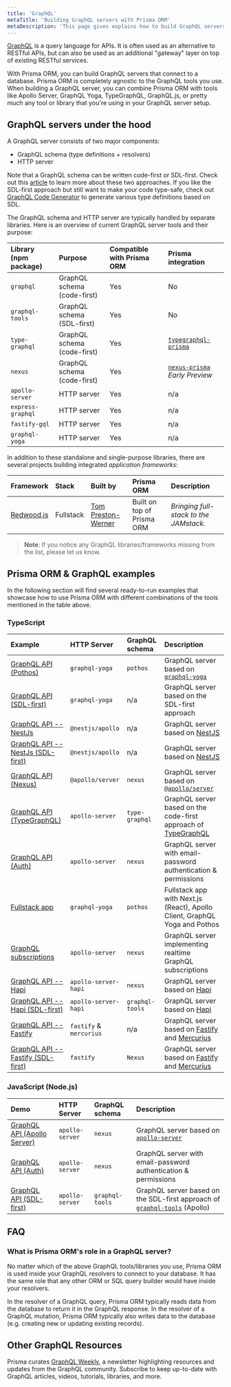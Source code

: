 ```yaml
---
title: 'GraphQL'
metaTitle: 'Building GraphQL servers with Prisma ORM'
metaDescription: 'This page gives explains how to build GraphQL servers with Prisma ORM. It shows how Prisma ORM fits into the GraphQL ecosystem and provides practical examples.'
---
```


<TopBlock>

[GraphQL](https://graphql.org/) is a query language for APIs. It is often used as an alternative to RESTful APIs, but can also be used as an additional "gateway" layer on top of existing RESTful services.

With Prisma ORM, you can build GraphQL servers that connect to a database. Prisma ORM is completely agnostic to the GraphQL tools you use. When building a GraphQL server, you can combine Prisma ORM with tools like Apollo Server, GraphQL Yoga, TypeGraphQL, GraphQL.js, or pretty much any tool or library that you're using in your GraphQL server setup.

</TopBlock>

## GraphQL servers under the hood

A GraphQL server consists of two major components:

- GraphQL schema (type definitions + resolvers)
- HTTP server

Note that a GraphQL schema can be written code-first or SDL-first. Check out this [article](https://www.prisma.io/blog/the-problems-of-schema-first-graphql-development-x1mn4cb0tyl3) to learn more about these two approaches. If you like the SDL-first approach but still want to make your code type-safe, check out [GraphQL Code Generator](https://graphql-code-generator.com/) to generate various type definitions based on SDL.

The GraphQL schema and HTTP server are typically handled by separate libraries. Here is an overview of current GraphQL server tools and their purpose:

| Library (npm package) | Purpose                     | Compatible with Prisma ORM | Prisma integration                                                             |
| :-------------------- | :-------------------------- | :--------------------- | :----------------------------------------------------------------------------- |
| `graphql`             | GraphQL schema (code-first) | Yes                    | No                                                                             |
| `graphql-tools`       | GraphQL schema (SDL-first)  | Yes                    | No                                                                             |
| `type-graphql`        | GraphQL schema (code-first) | Yes                    | [`typegraphql-prisma`](https://www.npmjs.com/package/typegraphql-prisma)       |
| `nexus`               | GraphQL schema (code-first) | Yes                    | [`nexus-prisma`](https://graphql-nexus.github.io/nexus-prisma) _Early Preview_ |
| `apollo-server`       | HTTP server                 | Yes                    | n/a                                                                            |
| `express-graphql`     | HTTP server                 | Yes                    | n/a                                                                            |
| `fastify-gql`         | HTTP server                 | Yes                    | n/a                                                                            |
| `graphql-yoga`        | HTTP server                 | Yes                    | n/a                                                                            |

In addition to these standalone and single-purpose libraries, there are several projects building integrated _application frameworks_:

| Framework                           | Stack     | Built by                                          | Prisma ORM             | Description                            |
| :---------------------------------- | :-------- | :------------------------------------------------ | :--------------------- | :------------------------------------- |
| [Redwood.js](https://redwoodjs.com) | Fullstack | [Tom Preston-Werner](https://github.com/mojombo/) | Built on top of Prisma ORM | _Bringing full-stack to the JAMstack._ |

> **Note**: If you notice any GraphQL libraries/frameworks missing from the list, please let us know.

## Prisma ORM & GraphQL examples

In the following section will find several ready-to-run examples that showcase how to use Prisma ORM with different combinations of the tools mentioned in the table above.

### TypeScript

| Example                                                                                                                          | HTTP Server             | GraphQL schema  | Description                                                                                    |
| :------------------------------------------------------------------------------------------------------------------------------- | :---------------------- | :-------------- | :--------------------------------------------------------------------------------------------- |
| [GraphQL API (Pothos)](https://github.com/prisma/prisma-examples/tree/latest/typescript/graphql)                                 | `graphql-yoga`          | `pothos`        | GraphQL server based on [`graphql-yoga`](https://the-guild.dev/graphql/yoga-server)            |
| [GraphQL API (SDL-first)](https://github.com/prisma/prisma-examples/tree/latest/typescript/graphql-sdl-first)                    | `graphql-yoga`          | n/a             | GraphQL server based on the SDL-first approach                                                 |
| [GraphQL API -- NestJs](https://github.com/prisma/prisma-examples/tree/latest/typescript/graphql-nestjs)                         | `@nestjs/apollo`        | n/a             | GraphQL server based on [NestJS](https://nestjs.com/)                                          |
| [GraphQL API -- NestJs (SDL-first)](https://github.com/prisma/prisma-examples/tree/latest/typescript/graphql-nestjs-sdl-first)   | `@nestjs/apollo`        | n/a             | GraphQL server based on [NestJS](https://nestjs.com/)                                          |
| [GraphQL API (Nexus)](https://github.com/prisma/prisma-examples/tree/latest/typescript/graphql-nexus)                            | `@apollo/server`        | `nexus`         | GraphQL server based on [`@apollo/server`](https://www.apollographql.com/docs/apollo-server)   |
| [GraphQL API (TypeGraphQL)](https://github.com/prisma/prisma-examples/tree/latest/typescript/graphql-typegraphql)                | `apollo-server`         | `type-graphql`  | GraphQL server based on the code-first approach of [TypeGraphQL](https://typegraphql.com/)     |
| [GraphQL API (Auth)](https://github.com/prisma/prisma-examples/tree/latest/typescript/graphql-auth)                              | `apollo-server`         | `nexus`         | GraphQL server with email-password authentication & permissions                                |
| [Fullstack app](https://github.com/prisma/prisma-examples/tree/latest/typescript/graphql-nextjs)                                 | `graphql-yoga`          | `pothos`        | Fullstack app with Next.js (React), Apollo Client, GraphQL Yoga and Pothos                     |
| [GraphQL subscriptions](https://github.com/prisma/prisma-examples/tree/latest/typescript/subscriptions-pubsub)                   | `apollo-server`         | `nexus`         | GraphQL server implementing realtime GraphQL subscriptions                                     |
| [GraphQL API -- Hapi](https://github.com/prisma/prisma-examples/tree/latest/typescript/graphql-hapi)                             | `apollo-server-hapi`    | `nexus`         | GraphQL server based on [Hapi](https://hapi.dev/)                                              |
| [GraphQL API -- Hapi (SDL-first)](https://github.com/prisma/prisma-examples/tree/latest/typescript/graphql-hapi-sdl-first)       | `apollo-server-hapi`    | `graphql-tools` | GraphQL server based on [Hapi](https://hapi.dev/)                                              |
| [GraphQL API -- Fastify](https://github.com/prisma/prisma-examples/tree/latest/typescript/graphql-fastify)                       | `fastify` & `mercurius` | n/a             | GraphQL server based on [Fastify](https://fastify.io/) and [Mercurius](https://mercurius.dev/) |
| [GraphQL API -- Fastify (SDL-first)](https://github.com/prisma/prisma-examples/tree/latest/typescript/graphql-fastify-sdl-first) | `fastify`               | `Nexus`         | GraphQL server based on [Fastify](https://fastify.io/) and [Mercurius](https://mercurius.dev/) |

### JavaScript (Node.js)

| Demo                                                                                                          | HTTP Server     | GraphQL schema  | Description                                                                                                                     |
| :------------------------------------------------------------------------------------------------------------ | :-------------- | :-------------- | :------------------------------------------------------------------------------------------------------------------------------ |
| [GraphQL API (Apollo Server)](https://github.com/prisma/prisma-examples/tree/latest/javascript/graphql)       | `apollo-server` | `nexus`         | GraphQL server based on [`apollo-server`](https://www.apollographql.com/docs/apollo-server/)                                    |
| [GraphQL API (Auth)](https://github.com/prisma/prisma-examples/tree/latest/javascript/graphql-auth)           | `apollo-server` | `nexus`         | GraphQL server with email-password authentication & permissions                                                                 |
| [GraphQL API (SDL-first)](https://github.com/prisma/prisma-examples/tree/latest/javascript/graphql-sdl-first) | `apollo-server` | `graphql-tools` | GraphQL server based on the SDL-first approach of [`graphql-tools`](https://www.apollographql.com/docs/graphql-tools/) (Apollo) |

## FAQ

### What is Prisma ORM's role in a GraphQL server?

No matter which of the above GraphQL tools/libraries you use, Prisma ORM is used inside your GraphQL resolvers to connect to your database. It has the same role that any other ORM or SQL query builder would have inside your resolvers.

In the resolver of a GraphQL query, Prisma ORM typically reads data from the database to return it in the GraphQL response. In the resolver of a GraphQL mutation, Prisma ORM typically also writes data to the database (e.g. creating new or updating existing records).

## Other GraphQL Resources

Prisma curates [GraphQL Weekly](https://www.graphqlweekly.com/), a newsletter highlighting resources and updates from the GraphQL community. Subscribe to keep up-to-date with GraphQL articles, videos, tutorials, libraries, and more.
